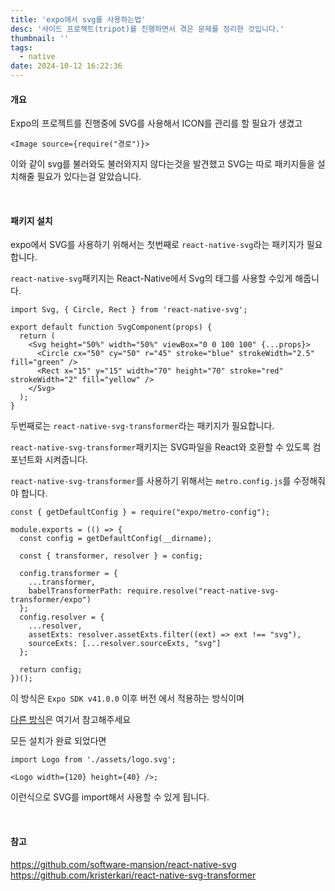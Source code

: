 ```yaml
---
title: 'expo에서 svg를 사용하는법'
desc: '사이드 프로젝트(tripot)를 진행하면서 겪은 문제를 정리한 것입니다.'
thumbnail: ''
tags:
  - native
date: 2024-10-12 16:22:36
---
```


#### 개요
Expo의 프로젝트를 진행중에 SVG를 사용해서 ICON를 관리를 할 필요가 생겼고
```tsx
<Image source={require("경로")}>
```
이와 같이 svg를 불러와도 불러와지지 않다는것을 발견했고 SVG는 따로 패키지들을 설치해줄 필요가 있다는걸 알았습니다.

<br/>

#### 패키지 설치

expo에서 SVG를 사용하기 위해서는 첫번째로 `react-native-svg`라는 패키지가 필요합니다.

`react-native-svg`패키지는 React-Native에서 Svg의 태그를 사용할 수있게 해줍니다.
```tsx
import Svg, { Circle, Rect } from 'react-native-svg';

export default function SvgComponent(props) {
  return (
    <Svg height="50%" width="50%" viewBox="0 0 100 100" {...props}>
      <Circle cx="50" cy="50" r="45" stroke="blue" strokeWidth="2.5" fill="green" />
      <Rect x="15" y="15" width="70" height="70" stroke="red" strokeWidth="2" fill="yellow" />
    </Svg>
  );
}
```

두번째로는 `react-native-svg-transformer`라는 패키지가 필요합니다.

`react-native-svg-transformer`패키지는 SVG파일을 React와 호환할 수 있도록 컴포넌트화 시켜줍니다.

`react-native-svg-transformer`를 사용하기 위해서는 `metro.config.js`를 수정해줘야 합니다.
```
const { getDefaultConfig } = require("expo/metro-config");

module.exports = (() => {
  const config = getDefaultConfig(__dirname);

  const { transformer, resolver } = config;

  config.transformer = {
    ...transformer,
    babelTransformerPath: require.resolve("react-native-svg-transformer/expo")
  };
  config.resolver = {
    ...resolver,
    assetExts: resolver.assetExts.filter((ext) => ext !== "svg"),
    sourceExts: [...resolver.sourceExts, "svg"]
  };

  return config;
})();
```
이 방식은 `Expo SDK v41.0.0` 이후 버전 에서 적용하는 방식이며

[다른 방식](https://github.com/kristerkari/react-native-svg-transformer)은 여기서 참고해주세요


모든 설치가 완료 되었다면

```tsx
import Logo from './assets/logo.svg';

<Logo width={120} height={40} />;
```

이런식으로 SVG를 import해서 사용할 수 있게 됩니다.

<br/>

#### 참고
https://github.com/software-mansion/react-native-svg
https://github.com/kristerkari/react-native-svg-transformer